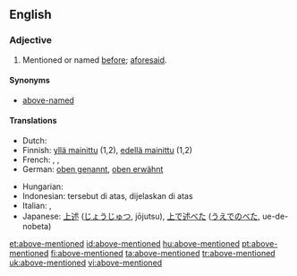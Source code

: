 ==English==

===Adjective===
{{en-adj|pos=[[above]]-[[mentioned]]|-}}

# Mentioned or named [[before]]; [[aforesaid]].

====Synonyms====
* [[above-named]]

====Translations====
{{trans-top|Mentioned or named before; aforesaid}}
* Dutch: {{t-|nl|bovenvermeld}}
* Finnish: [[yllä mainittu]] (1,2), [[edellä mainittu]] (1,2)
* French: {{t+|fr|susmentionné}},  {{t+|fr|précité|m}},  {{t|fr|susdit|m}}
* German: [[oben genannt]], [[oben erwähnt]]
{{trans-mid}}
* Hungarian: {{t|hu|fentemlített}}
* Indonesian: tersebut di atas, dijelaskan di atas
* Italian: {{t+|it|suddetto}},  {{t+|it|succitato}}
* Japanese: [[上述]] ([[じょうじゅつ]], jōjutsu), [[上で述べた]] ([[うえでのべた]], ue-de-nobeta)
{{trans-bottom}}

[[et:above-mentioned]]
[[id:above-mentioned]]
[[hu:above-mentioned]]
[[pt:above-mentioned]]
[[fi:above-mentioned]]
[[ta:above-mentioned]]
[[tr:above-mentioned]]
[[uk:above-mentioned]]
[[vi:above-mentioned]]